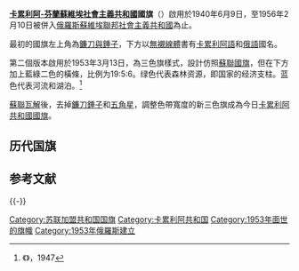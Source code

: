 {{Infobox flag
 | Name        = 卡累利阿-芬蘭蘇維埃社會主義共和國
 | Article     =國旗
 | Type        =
 | Image       = Flag of the Karelo-Finnish SSR.svg
 | Nickname    =
 | Morenicks   =
 | Use         = 110110
 | Symbol      = {{FIAV|historical}}
 | Proportion  = 1:2
 | Adoption    = 1953年5月3日-1956年2月10日
 | Design      = 
 | Designer    =
 | Imagetext2  = 1940年6月9日至1956年2月10日
 | Image2      = Flag of Karelo-Finnish SSR (1940-1953).svg
 | Nickname2   =
 | Morenicks2  =
 | Use2        = 110110
 | Symbol2     = {{FIAV|historical}}
 | Proportion2 = 1:2
 | Adoption2   = 1947年1月20日
 | Design2     =
 | Designer2   =
 | Image3      = Flag of Karelian ASSR.svg
 | Nickname3  = [[卡累利阿蘇維埃社會主義自治共和國|卡累利阿蘇維埃社會主義自治共和國]]國旗
 | Morenicks3  =
 | Use3      = 110000
 | Symbol3    = {{FIAV|historical}}
 | Proportion3 = 1:2
 | Adoption3   = 1956年2月10日
 | Design3     =
 | Designer3  =
}}
'''[[卡累利阿-芬蘭蘇維埃社會主義共和國|卡累利阿-芬蘭蘇維埃社會主義共和國]]國旗'''（{{lang-ru|Флаг Карело-Финской ССР}}）啟用於1940年6月9日，至1956年2月10日被併入[[俄羅斯蘇維埃聯邦社會主義共和國|俄羅斯蘇維埃聯邦社會主義共和國]]為止。

最初的國旗左上角為[[鐮刀與錘子|鐮刀與錘子]]，下方以[[無襯線體|無襯線體]]書有[[卡累利阿語|卡累利阿語]]和[[俄語|俄語]]國名。

第二個版本啟用於1953年3月13日，為三色旗樣式，設計仿照[[蘇聯國旗|蘇聯國旗]]，但在下方加上藍綠二色的橫條，比例为19:5:6。绿色代表森林资源，即国家的经济支柱。蓝色代表河流和湖泊。<ref>《{{lang|ru|О государственном флаге Карело-Финской ССР}}》，1947</ref>

[[蘇聯瓦解|蘇聯瓦解]]後，去掉[[鐮刀錘子|鐮刀錘子]]和[[五角星|五角星]]，調整色帶寬度的新三色旗成為今日[[卡累利阿共和國國旗|卡累利阿共和國國旗]]。

== 历代国旗 ==
{{Gallery
|File:Flag of Karelian ASSR (1937-1938).svg|<center>[[卡累利阿蘇維埃社會主義自治共和國|卡累利阿蘇維埃社會主義自治共和國]], 1937-1938
|File:Flag of Karelian ASSR (1938) (Variant 1).svg|<center>[[卡累利阿蘇維埃社會主義自治共和國|卡累利阿蘇維埃社會主義自治共和國]],1938
|File:Flag of Karelian ASSR (1938) (Variant 2).svg|<center>[[卡累利阿蘇維埃社會主義自治共和國|卡累利阿蘇維埃社會主義自治共和國]],1938
|File:Flag of Karelian ASSR (1938-1940).svg|<center>[[卡累利阿蘇維埃社會主義自治共和國|卡累利阿蘇維埃社會主義自治共和國]], 1938-1940
|File:Flag of Karelo-Finnish SSR (1940-1953).svg|<center>[[卡累利阿-芬蘭蘇維埃社會主義共和國|卡累利阿-芬蘭蘇維埃社會主義共和國]],1940-1953
|File:Flag of the Karelo-Finnish SSR.svg|<center>[[卡累利阿-芬蘭蘇維埃社會主義共和國|卡累利阿-芬蘭蘇維埃社會主義共和國]], 1953-1956
|File:Flag of Karelian ASSR (1956-1978).svg|<center>[[卡累利阿蘇維埃社會主義自治共和國|卡累利阿蘇維埃社會主義自治共和國]], 1956-1978
|File:Flag_of_Karelian_ASSR.svg|<center>[[卡累利阿蘇維埃社會主義自治共和國|卡累利阿蘇維埃社會主義自治共和國]], 1978-1992
}}

==参考文献==
{{reflist}}
{{-}}
{{Flag USSR}}
[[Category:苏联加盟共和国国旗|Category:苏联加盟共和国国旗]]
[[Category:卡累利阿共和国|Category:卡累利阿共和国]]
[[Category:1953年面世的旗幟|Category:1953年面世的旗幟]]
[[Category:1953年俄羅斯建立|Category:1953年俄羅斯建立]]